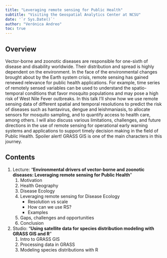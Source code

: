 ```yaml
---
title: "Leveraging remote sensing for Public Health"
subtitle: "Visiting the Geospatial Analytics Center at NCSU"
date: '`r Sys.Date()`'
author: "Verónica Andreo"
toc: true
---
```


## Overview

Vector-borne and zoonotic diseases are responsible for one-sixth of disease 
and disability worldwide. Their distribution and spread is highly dependent 
on the environment. In the face of the environmental changes brought about 
by the Earth system crisis, remote sensing has gained renewed relevance for
public health applications. For example, time series of remotely sensed 
variables can be used to understand the spatio-temporal conditions that 
favor mosquito populations and may pose a high risk of West Nile Fever 
outbreaks. In this talk I'll show how we use remote sensing data of different
spatial and temporal resolutions to predict the risk of diseases such as 
hantavirus, dengue and leishmaniasis, to allocate sensors for mosquito 
sampling, and to quantify access to health care, among others. I will also 
discuss various limitations, challenges, and future directions in the use of
remote sensing for operational early warning systems and applications to 
support timely decision making in the field of Public Health. 
Spoiler alert! GRASS GIS is one of the main characters in this journey.

## Contents

1.  Lecture: "**Environmental drivers of vector-borne and zoonotic diseases: Leveraging remote sensing for Public Health**"
    1. Motivation
    2. Health Geography
    3. Disease Ecology
    4. Leveraging remote sensing for Disease Ecology
       - Resolution vs scale
       - How can we use RS?
       - Examples
    5. Gaps, challenges and opportunities
    6. Conclusion
2.  Studio: "**Using satellite data for species distribution modeling with GRASS GIS and R**"
    1. Intro to GRASS GIS
    2. Processing data in GRASS
    3. Modeling species distributions with R



